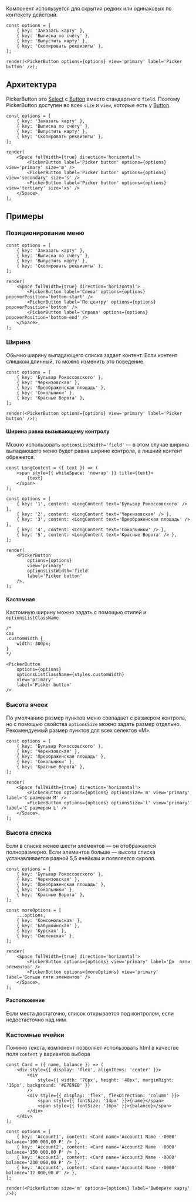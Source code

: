Компонент используется для скрытия редких или одинаковых по контексту действий.

```tsx live
const options = [
    { key: 'Заказать карту' },
    { key: 'Выписка по счёту' },
    { key: 'Выпустить карту' },
    { key: 'Скопировать реквизиты' },
];

render(<PickerButton options={options} view='primary' label='Picker button' />);
```

## Архитектура

PickerButton это <a href="/docs/компоненты-select--select">Select</a> с <a href="/docs/компоненты-button--button">Button</a> вместо стандартного `field`.
Поэтому PickerButton доступен во всех `size` и `view`, которые есть у <a href="/docs/компоненты-button--button">Button</a>.

```tsx live
const options = [
    { key: 'Заказать карту' },
    { key: 'Выписка по счёту' },
    { key: 'Выпустить карту' },
    { key: 'Скопировать реквизиты' },
];

render(
    <Space fullWidth={true} direction='horizontal'>
        <PickerButton label='Picker button' options={options} view='primary' size='m' />
        <PickerButton label='Picker button' options={options} view='secondary' size='s' />
        <PickerButton label='Picker button' options={options} view='tertiary' size='xs' />
    </Space>,
);
```

## Примеры

### Позиционирование меню

```tsx live
const options = [
    { key: 'Заказать карту' },
    { key: 'Выписка по счёту' },
    { key: 'Выпустить карту' },
    { key: 'Скопировать реквизиты' },
];

render(
    <Space fullWidth={true} direction='horizontal'>
        <PickerButton label='Слева' options={options} popoverPosition='bottom-start' />
        <PickerButton label='По центру' options={options} popoverPosition='bottom' />
        <PickerButton label='Справа' options={options} popoverPosition='bottom-end' />
    </Space>,
);
```

### Ширина

Обычно ширину выпадающего списка задает контент.
Если контент слишком длинный, то можно изменить это поведение.

```tsx live
const options = [
    { key: 'Бульвар Рокоссовского' },
    { key: 'Черкизовская' },
    { key: 'Преображенская площадь' },
    { key: 'Сокольники' },
    { key: 'Красные Ворота' },
];

render(<PickerButton options={options} view='primary' label='Picker button' />);
```

#### Ширина равна вызывающему контролу

Можно использовать `optionsListWidth='field'`
— в этом случае ширина выпадающего меню будет равна ширине контрола, а лишний контент обрежется.

```tsx live
const LongContent = ({ text }) => (
    <span style={{ whiteSpace: 'nowrap' }} title={text}>
        {text}
    </span>
);

const options = [
    { key: '1', content: <LongContent text='Бульвар Рокоссовского' /> },
    { key: '2', content: <LongContent text='Черкизовская' /> },
    { key: '3', content: <LongContent text='Преображенская площадь' /> },
    { key: '4', content: <LongContent text='Сокольники' /> },
    { key: '5', content: <LongContent text='Красные Ворота' /> },
];

render(
    <PickerButton
        options={options}
        view='primary'
        optionsListWidth='field'
        label='Picker button'
    />,
);
```

#### Кастомная

Кастомную ширину можно задать с помощью стилей и `optionsListClassName`

```tsx
/*
css
.customWidth {
    width: 300px;
}
*/

<PickerButton
    options={options}
    optionsListClassName={styles.customWidth}
    view='primary'
    label='Picker button'
/>
```

### Высота ячеек

По умолчанию размер пунктов меню совпадает с размером контрола, но с помощью свойства
`optionsSize` можно задать размер отдельно. Рекомендуемый размер пунктов для всех селектов «M».

```tsx live
const options = [
    { key: 'Бульвар Рокоссовского' },
    { key: 'Черкизовская' },
    { key: 'Преображенская площадь' },
    { key: 'Сокольники' },
    { key: 'Красные Ворота' },
];

render(
    <Space fullWidth={true} direction='horizontal'>
        <PickerButton options={options} optionsSize='m' view='primary' label='С размером М' />
        <PickerButton options={options} optionsSize='l' view='primary' label='С размером L' />
    </Space>,
);
```

### Высота списка

Если в списке менее шести элементов — он отображается полноразмерно.
Если элементов больше — высота списка устанавливается равной 5,5 ячейкам и появляется скролл.

```tsx live
const options = [
    { key: 'Бульвар Рокоссовского' },
    { key: 'Черкизовская' },
    { key: 'Преображенская площадь' },
    { key: 'Сокольники' },
    { key: 'Красные Ворота' },
];

const moreOptions = [
    ...options,
    { key: 'Комсомольская' },
    { key: 'Бабушкинская' },
    { key: 'Курская' },
    { key: 'Смоленская' },
];

render(
    <Space fullWidth={true} direction='horizontal'>
        <PickerButton options={options} view='primary' label='До  пяти элементов' />
        <PickerButton options={moreOptions} view='primary' label='Больше пяти элементов' />
    </Space>,
);
```

#### Расположение

Если места достаточно, список открывается под контролом, если недостасточно над ним.

### Кастомные ячейки

Помимо текста, компонент позволяет использовать html в качестве поля `content` у вариантов выбора

```tsx live
const Card = ({ name, balance }) => (
    <div style={{ display: 'flex', alignItems: 'center' }}>
        <div
            style={{ width: '76px', height: '48px', marginRight: '16px', background: '#E7E9EB' }}
        />
        <div style={{ display: 'flex', flexDirection: 'column' }}>
            <span style={{ fontSize: '14px' }}>{name}</span>
            <span style={{ fontSize: '16px' }}>{balance}</span>
        </div>
    </div>
);

const options = [
    { key: 'Account1', content: <Card name='Account1 Name ··0000' balance='100 000,00 ₽' /> },
    { key: 'Account2', content: <Card name='Account2 Name ··0000' balance='150 000,00 ₽' /> },
    { key: 'Account3', content: <Card name='Account3 Name ··0000' balance='230 000,00 ₽' /> },
    { key: 'Account4', content: <Card name='Account4 Name ··0000' balance='12 000,00 ₽' /> },
];

render(<PickerButton size='m' options={options} label='Выберите карту' />);
```
